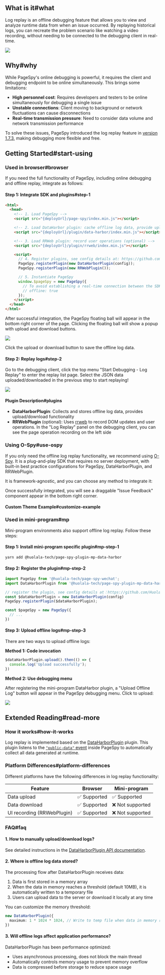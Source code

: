 [release-1.7.3]: https://github.com/HuolalaTech/page-spy-web/releases/tag/v1.7.3
[public-data-event]: https://github.com/HuolalaTech/page-spy/blob/main/docs/plugin_zh.md#行为约定


## What is it#what

Log replay is an offline debugging feature that allows you to view and analyze runtime data from when an issue occurred. By replaying historical logs, you can recreate the problem scenario like watching a video recording, without needing to be connected to the debugging client in real-time.

<a href={replayGif} target="_blank">
  <img src={replayGif} />
</a>

## Why#why

While PageSpy's online debugging is powerful, it requires the client and debugging endpoint to be online simultaneously. This brings some limitations:

- **High personnel cost**: Requires developers and testers to be online simultaneously for debugging a single issue
- **Unstable connections**: Client moving to background or network fluctuations can cause disconnections
- **Real-time transmission pressure**: Need to consider data volume and network transmission performance

To solve these issues, PageSpy introduced the log replay feature in [version 1.7.3][release-1.7.3], making debugging more flexible and free.

## Getting Started#start-using

### Used in browser#browser

If you need the full functionality of PageSpy, including online debugging and offline replay, integrate as follows:

#### Step 1: Integrate SDK and plugins#step-1

```html
<html>
  <head>
    <!-- 1. Load PageSpy -->
    <script src="{deployUrl}/page-spy/index.min.js"></script>

    <!-- 2. Load DataHarbor plugin: cache offline log data, provide upload/download functionality -->
    <script src="{deployUrl}/plugin/data-harbor/index.min.js"></script>

    <!-- 3. Load RRWeb plugin: record user operations (optional) -->
    <script src="{deployUrl}/plugin/rrweb/index.min.js"></script>

    <script>
      // 4. Register plugins, see config details at: https://github.com/HuolalaTech/page-spy/blob/main/packages/page-spy-plugin-data-harbor
      PageSpy.registerPlugin(new DataHarborPlugin(config));
      PageSpy.registerPlugin(new RRWebPlugin());

      // 5. Instantiate PageSpy
      window.$pageSpy = new PageSpy({
        // To avoid establishing a real-time connection between the SDK and the debugger, enable offline mode
        // offline: true
      });
    </script>
  </head>
</html>
```

After successful integration, the PageSpy floating ball will appear in the bottom right corner of the page. Clicking the floating ball will show a popup with upload and download buttons.

<a href={modalImg} target="_blank">
  <img src={modalImg} />
</a>

Click the upload or download button to save the offline log data.

#### Step 2: Replay logs#step-2

Go to the debugging client, click the top menu "Start Debugging - Log Replay" to enter the replay list page. Select the JSON data uploaded/downloaded in the previous step to start replaying!

<a href={replayImg} target="_blank">
  <img src={replayImg} />
</a>

#### Plugin Description#plugins

- **DataHarborPlugin**: Collects and stores offline log data, provides upload/download functionality
- **RRWebPlugin** (optional): Uses [rrweb]({VITE_PLUGIN_RRWEB}) to record DOM updates and user operations. In the "Log Replay" panel on the debugging client, you can see the page operation recording on the left side

### Using O-Spy#use-ospy

If you only need the offline log replay functionality, we recommend using [O-Spy](/o-spy). It is a plug-and-play SDK that requires no server deployment, with built-in best practice configurations for PageSpy, DataHarborPlugin, and RRWebPlugin.

It is framework-agnostic, and you can choose any method to integrate it:


<ImportGuide />

Once successfully integrated, you will see a draggable "Issue Feedback" component appear in the bottom right corner.

#### Custom Theme Example#customize-example


<CustomizeExample />

### Used in mini-program#mp

Mini-program environments also support offline log replay. Follow these steps:

#### Step 1: Install mini-program specific plugin#mp-step-1

```bash
yarn add @huolala-tech/page-spy-plugin-mp-data-harbor
```

#### Step 2: Register the plugin#mp-step-2
```ts
import PageSpy from '@huolala-tech/page-spy-wechat';
import DataHarborPlugin from '@huolala-tech/page-spy-plugin-mp-data-harbor';

// register the plugin, see config details at：https://github.com/HuolalaTech/page-spy/blob/main/packages/page-spy-plugin-mp-data-harbor
const $dataHarborPlugin = new DataHarborPlugin(config)
PageSpy.registerPlugin($dataHarborPlugin);

const $pageSpy = new PageSpy({
  // ...
})

```

#### Step 3: Upload offline logs#mp-step-3

There are two ways to upload offline logs:

**Method 1: Code invocation**

```ts
$dataHarborPlugin.upload().then(() => {
  console.log('Upload successfully');
})
```

**Method 2: Use debugging menu**

After registering the mini-program DataHarbor plugin, a "Upload Offline Log" button will appear in the PageSpy debugging menu. Click to upload:

<a href={mpDataHarborImg} target="_blank">
  <img style={{width: 375}} src={mpDataHarborImg} />
</a>

## Extended Reading#read-more

### How it works#how-it-works

Log replay is implemented based on the [DataHarborPlugin]({VITE_PLUGIN_DATA_HARBOR}) plugin. This plugin listens to the [`"public-data"` event](./plugins#convention) inside PageSpy to automatically collect all data generated at runtime.

### Platform Differences#platform-differences

Different platforms have the following differences in log replay functionality:

| Feature | Browser | Mini-program |
| --- | --- | --- |
| Data upload | ✅ Supported | ✅ Supported |
| Data download | ✅ Supported | ❌ Not supported |
| UI recording (RRWebPlugin) | ✅ Supported | ❌ Not supported |

### FAQ#faq

#### 1. How to manually upload/download logs?

See detailed instructions in the [DataHarborPlugin API documentation](./data-harbor#onOfflineLog).

#### 2. Where is offline log data stored?

The processing flow after DataHarborPlugin receives data:

1. Data is first stored in a memory array
2. When the data in memory reaches a threshold (default 10MB), it is automatically written to a temporary file
3. Users can upload data to the server or download it locally at any time

You can customize the memory threshold:

```ts
new DataHarborPlugin({
  maximum: 1 * 1024 * 1024, // Write to temp file when data in memory reaches 1MB
})
```

#### 3. Will offline logs affect application performance?

DataHarborPlugin has been performance optimized:

- Uses asynchronous processing, does not block the main thread
- Automatically controls memory usage to prevent memory overflow
- Data is compressed before storage to reduce space usage